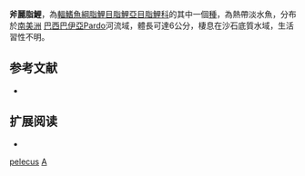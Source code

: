 {{Speciesbox 
| taxon = Astyanax pelecus
| status = NE
| status_system = IUCN3.1
| authority = [[Bertaco|Bertaco]] & [[Lucena|Lucena]], 2006
| synonyms = 
}}
'''斧麗脂鯉'''，為[[輻鰭魚綱|輻鰭魚綱]][[脂鯉目|脂鯉目]][[脂鯉亞目|脂鯉亞目]][[脂鯉科|脂鯉科]]的其中一個[[種|種]]，為熱帶淡水魚，分布於[[南美洲|南美洲]]  [[巴西|巴西]][[巴伊亞|巴伊亞]]Pardo河流域，體長可達6公分，棲息在沙石底質水域，生活習性不明。

== 参考文献 ==
{{refbegin}}
*{{FishBase_species|genus=Astyanax|species=pelecus|year=2013|month=11}}
{{refend}}

== 扩展阅读 ==
{{refbegin}}
*{{wikispecies-inline|Astyanax pelecus|斧麗脂鯉}}
{{refend}}
{{Taxonbar|from=Q5596819}}

[[Category:麗脂鯉屬|pelecus]]
[[Category:2006年描述的魚類|A]]

{{魚類小作品}}